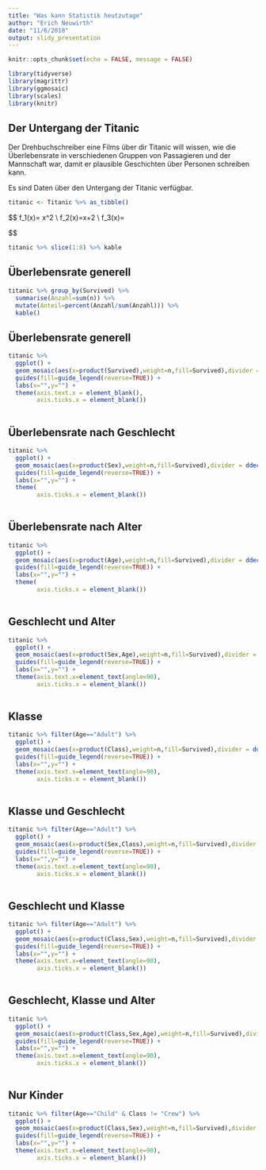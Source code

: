 ```yaml
---
title: "Was kann Statistik heutzutage"
author: "Erich Neuwirth"
date: "11/6/2018"
output: slidy_presentation
---
```



```r
knitr::opts_chunk$set(echo = FALSE, message = FALSE)
```

```r
library(tidyverse)
library(magrittr)
library(ggmosaic)
library(scales)
library(knitr)
```

## Der Untergang der Titanic

Der Drehbuchschreiber eine Films über dir Titanic will wissen, wie die Überlebensrate in verschiedenen Gruppen von Passagieren und der Mannschaft war, damit er plausible Geschichten über Personen schreiben kann.

Es sind Daten über den Untergang der Titanic verfügbar.

```r
titanic <- Titanic %>% as_tibble()
```


$$
f_1(x)= x^2 \\
f_2(x)=x+2 \\
f_3(x)=\sqrt{x}

$$


```r
titanic %>% slice(1:8) %>% kable
```



## Überlebensrate generell

```r
titanic %>% group_by(Survived) %>%
  summarise(Anzahl=sum(n)) %>%
  mutate(Anteil=percent(Anzahl/sum(Anzahl))) %>% 
  kable()

```


## Überlebensrate generell



```r
titanic %>% 
  ggplot() +
  geom_mosaic(aes(x=product(Survived),weight=n,fill=Survived),divider = c("vspine")) +
  guides(fill=guide_legend(reverse=TRUE)) +
  labs(x="",y="") +
  theme(axis.text.x = element_blank(),
        axis.ticks.x = element_blank())
  
```

## Überlebensrate nach Geschlecht

```r
titanic %>% 
  ggplot() +
  geom_mosaic(aes(x=product(Sex),weight=n,fill=Survived),divider = ddecker()) +
  guides(fill=guide_legend(reverse=TRUE)) +
  labs(x="",y="") +
  theme(
        axis.ticks.x = element_blank())
  
```



## Überlebensrate nach Alter

```r
titanic %>% 
  ggplot() +
  geom_mosaic(aes(x=product(Age),weight=n,fill=Survived),divider = ddecker()) +
  guides(fill=guide_legend(reverse=TRUE)) +
  labs(x="",y="") +
  theme(
        axis.ticks.x = element_blank())
  
```

## Geschlecht und Alter

```r
titanic %>% 
  ggplot() +
  geom_mosaic(aes(x=product(Sex,Age),weight=n,fill=Survived),divider = ddecker()) +
  guides(fill=guide_legend(reverse=TRUE)) +
  labs(x="",y="") +
  theme(axis.text.x=element_text(angle=90),
        axis.ticks.x = element_blank()) 
  
```


## Klasse

```r
titanic %>% filter(Age=="Adult") %>% 
  ggplot() +
  geom_mosaic(aes(x=product(Class),weight=n,fill=Survived),divider = ddecker()) +
  guides(fill=guide_legend(reverse=TRUE)) +
  labs(x="",y="") +
  theme(axis.text.x=element_text(angle=90),
        axis.ticks.x = element_blank()) 
  
```

## Klasse und Geschlecht

```r
titanic %>% filter(Age=="Adult") %>% 
  ggplot() +
  geom_mosaic(aes(x=product(Sex,Class),weight=n,fill=Survived),divider = ddecker()) +
  guides(fill=guide_legend(reverse=TRUE)) +
  labs(x="",y="") +
  theme(axis.text.x=element_text(angle=90),
        axis.ticks.x = element_blank()) 
  
```

## Geschlecht und Klasse

```r
titanic %>% filter(Age=="Adult") %>% 
  ggplot() +
  geom_mosaic(aes(x=product(Class,Sex),weight=n,fill=Survived),divider = ddecker()) +
  guides(fill=guide_legend(reverse=TRUE)) +
  labs(x="",y="") +
  theme(axis.text.x=element_text(angle=90),
        axis.ticks.x = element_blank()) 
  
```

## Geschlecht,  Klasse und Alter

```r
titanic %>% 
  ggplot() +
  geom_mosaic(aes(x=product(Class,Sex,Age),weight=n,fill=Survived),divider = ddecker()) +
  guides(fill=guide_legend(reverse=TRUE)) +
  labs(x="",y="") +
  theme(axis.text.x=element_text(angle=90),
        axis.ticks.x = element_blank()) 
  
```

## Nur Kinder

```r
titanic %>% filter(Age=="Child" & Class != "Crew") %>%
  ggplot() +
  geom_mosaic(aes(x=product(Class,Sex),weight=n,fill=Survived),divider = ddecker()) +
  guides(fill=guide_legend(reverse=TRUE)) +
  labs(x="",y="") +
  theme(axis.text.x=element_text(angle=90),
        axis.ticks.x = element_blank()) 
  
```